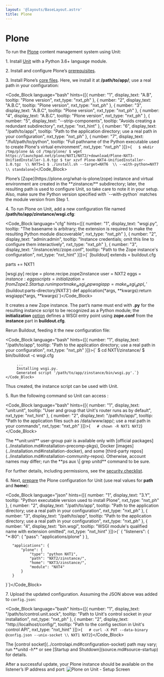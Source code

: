 ```yaml
---
layout: '@layouts/BaseLayout.astro'
title: Plone
---
```

# Plone

To run the [Plone](https://plone.org) content management system using Unit:

1\. Install [Unit](../installation.md#installation-precomp-pkgs) with a Python 3.6+ language module.

2\. Install and configure Plone’s [prerequisites](https://docs.plone.org/manage/installing/requirements.html).

3\. Install Plone’s [core files](https://docs.plone.org/manage/installing/installation.html).  Here, we install it at **/path/to/app/**; use a real path in your configuration:

<Code_Block language="bash" hints={[{ number: "1", display_text: "A.B", tooltip: "Plone version", nxt_type: "nxt_ph" }, { number: "2", display_text: "A.B.C", tooltip: "Plone version", nxt_type: "nxt_ph" }, { number: "3", display_text: "A.B.C", tooltip: "Plone version", nxt_type: "nxt_ph" }, { number: "4", display_text: "A.B.C", tooltip: "Plone version", nxt_type: "nxt_ph" }, { number: "5", display_text: "--strip-components", tooltip: "Avoids creating a redundant subdirectory", nxt_type: "nxt_hint" }, { number: "6", display_text: "/path/to/app/", tooltip: "Path to the application directory; use a real path in your configuration", nxt_type: "nxt_ph" }, { number: "7", display_text: "/full/path/to/python", tooltip: "Full pathname of the Python executable used to create Plone's virtual environment", nxt_type: "nxt_ph" }]}>{`   $ mkdir /tmp/plone && cd /tmp/plone/
   $ wget https://launchpad.net/plone/NXT1/NXT2/+download/Plone-NXT3-UnifiedInstaller-1.0.tgz
   $ tar xzvf Plone-NXT4-UnifiedInstaller-1.0.tgz  \\
         NXT5=1
   $ ./install.sh --target=NXT6  \\
                  --with-python=NXT7  \\
                  standalone`}</Code_Block>

<Note type="note">
Plone’s [Zope](https://plone.org/what-is-plone/zope) instance and virtual environment are created in the **zinstance/** subdirectory; later, the resulting path is used to configure Unit, so take care to note it in your setup. Also, make sure the Python version specified with `--with-python` matches the module version from Step 1.
</Note>

4\. To run Plone on Unit, add a new configuration file named **/path/to/app/zinstance/wsgi.cfg**:

<Code_Block language="cfg" hints={[{ number: "1", display_text: "wsgi.py", tooltip: "The basename is arbitrary; the extension is required to make the resulting Python module discoverable", nxt_type: "nxt_ph" }, { number: "2", display_text: "admin:admin", tooltip: "Instance credentials; omit this line to configure them interactively", nxt_type: "nxt_ph" }, { number: "3", display_text: "/instance/etc/zope.conf", tooltip: "Path to the Zope instance's configuration", nxt_type: "nxt_hint" }]}>{`   [buildout]
   extends =
       buildout.cfg

   parts +=
       NXT1

   [wsgi.py]
   recipe = plone.recipe.zope2instance
   user = NXT2
   eggs =
       ${instance:eggs}
   scripts =
   initialization =
       from Zope2.Startup.run import make_wsgi_app
       wsgiapp = make_wsgi_app({}, '${buildout:parts-directory}NXT3')
       def application(*args, **kwargs):return wsgiapp(*args, **kwargs)`}</Code_Block>

It creates a new Zope instance.  The part’s name must end with **.py** for the resulting instance script to be recognized as a Python module; the **initialization** [option](https://pypi.org/project/plone.recipe.zope2instance/#common-options) defines a WSGI entry point using **zope.conf** from the **instance** part in **buildout.cfg**.

Rerun Buildout, feeding it the new configuration file:

<Code_Block language="bash" hints={[{ number: "1", display_text: "/path/to/app", tooltip: "Path to the application directory; use a real path in your configuration", nxt_type: "nxt_ph" }]}>{`   $ cd NXT1/zinstance/
   $ bin/buildout -c wsgi.cfg

         ...
         Installing wsgi.py.
         Generated script '/path/to/app/zinstance/bin/wsgi.py'.`}</Code_Block>

Thus created, the instance script can be used with Unit.

5\. Run the following command so Unit can access :

<Code_Block language="bash" hints={[{ number: "1", display_text: "unit:unit", tooltip: "User and group that Unit's router runs as by default", nxt_type: "nxt_hint" }, { number: "2", display_text: "/path/to/app/", tooltip: "Path to the application files such as /data/www/app/; use a real path in your commands", nxt_type: "nxt_ph" }]}>{`   # chown -R NXT1 NXT2`}</Code_Block>

<Note type="note">
The **unit:unit** user-group pair is available only with [official packages](../installation.md#installation-precomp-pkgs), Docker [images](../installation.md#installation-docker), and some [third-party repos](../installation.md#installation-community-repos). Otherwise, account names may differ; run the **ps aux \| grep unitd** command to be sure.
</Note>

For further details, including permissions, see the [security checklist](security.md#security-apps).

6\. Next, [prepare](../configuration.md#configuration-python) the Plone configuration for Unit (use real values for **path** and **home**):

<Code_Block language="json" hints={[{ number: "1", display_text: "3.Y", tooltip: "Python executable version used to install Plone", nxt_type: "nxt_ph" }, { number: "2", display_text: "/path/to/app", tooltip: "Path to the application directory; use a real path in your configuration", nxt_type: "nxt_ph" }, { number: "3", display_text: "/path/to/app", tooltip: "Path to the application directory; use a real path in your configuration", nxt_type: "nxt_ph" }, { number: "4", display_text: "bin.wsgi", tooltip: "WSGI module's qualified name with extension omitted", nxt_type: "nxt_hint" }]}>{`   {
       "listeners": {
           "*:80": {
               "pass": "applications/plone"
           }
       },

       "applications": {
           "plone": {
               "type": "python NXT1",
               "path": "NXT2/zinstance/",
               "home": "NXT3/zinstance/",
               "module": "NXT4"
           }
       }
   }`}</Code_Block>

7\. Upload the updated configuration.  Assuming the JSON above was added to `config.json`:

<Code_Block language="bash" hints={[{ number: "1", display_text: "/path/to/control.unit.sock", tooltip: "Path to Unit's control socket in your installation", nxt_type: "nxt_ph" }, { number: "2", display_text: "http://localhost/config/", tooltip: "Path to the config section in Unit's control API", nxt_type: "nxt_hint" }]}>{`   # curl -X PUT --data-binary @config.json --unix-socket \\
          NXT1 NXT2`}</Code_Block>

<Note type="note">
The [control socket](../controlapi.md#configuration-socket) path may vary; run **unitd -h** or see [Startup and Shutdown](source.md#source-startup) for details.
</Note>

After a successful update, your Plone instance should be available on the listener’s IP address and port: ![Plone on Unit - Setup Screen](/plone.png)
